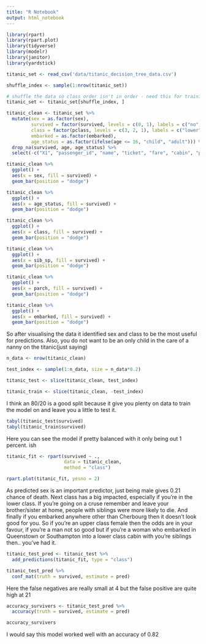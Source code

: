 ```yaml
---
title: "R Notebook"
output: html_notebook
---
```


```r
library(rpart)
library(rpart.plot)
library(tidyverse)
library(modelr)
library(janitor)
library(yardstick)
```


```r
titanic_set <- read_csv('data/titanic_decision_tree_data.csv')

shuffle_index <- sample(1:nrow(titanic_set))

# shuffle the data so class order isn't in order - need this for training/testing split later on 
titanic_set <- titanic_set[shuffle_index, ]
```

```r
titanic_clean <- titanic_set %>%
  mutate(sex = as.factor(sex),
         survived = factor(survived, levels = c(0, 1), labels = c("no", "yes")),
         class = factor(pclass, levels = c(3, 2, 1), labels = c("lower", "middle", "upper")),
         embarked = as.factor(embarked),
         age_status = as.factor(ifelse(age <= 16, "child", "adult"))) %>%
  drop_na(survived, age, age_status) %>%
  select(-c("X1", "passenger_id", "name", "ticket", "fare", "cabin", "pclass", "age"))
```

```r
titanic_clean %>%
  ggplot() +
  aes(x = sex, fill = survived) +
  geom_bar(position = "dodge")
```

```r
titanic_clean %>%
  ggplot() +
  aes(x = age_status, fill = survived) +
  geom_bar(position = "dodge")
```

```r
titanic_clean %>%
  ggplot() +
  aes(x = class, fill = survived) +
  geom_bar(position = "dodge")
```

```r
titanic_clean %>%
  ggplot() +
  aes(x = sib_sp, fill = survived) +
  geom_bar(position = "dodge")
```

```r
titanic_clean %>%
  ggplot() +
  aes(x = parch, fill = survived) +
  geom_bar(position = "dodge")
```

```r
titanic_clean %>%
  ggplot() +
  aes(x = embarked, fill = survived) +
  geom_bar(position = "dodge")
```

So after visualising the data it identified sex and class to be the most useful for predictions. Also, you do not want to be an only child in the care of a nanny on the titanic(just saying)

```r
n_data <- nrow(titanic_clean)

test_index <- sample(1:n_data, size = n_data*0.2)

titanic_test <- slice(titanic_clean, test_index)

titanic_train <- slice(titanic_clean, -test_index)
```

I think an 80/20 is a good split because it give you plenty on data to train the model on and leave you a little to test it.

```r
tabyl(titanic_test$survived)
tabyl(titanic_train$survived)
```
Here you can see the model if pretty balanced with it only being out 1 percent. ish

```r
titanic_fit <- rpart(survived ~ .,
                     data = titanic_clean,
                     method = "class")
```

```r
rpart.plot(titanic_fit, yesno = 2)
```

As predicted sex is an important predictor, just being male gives 0.21 chance of death. Next class has a big impacted, especially if you're in the lower class. If you're going on a cruse remember and leave your brother/sister at home, people with siblings were more likely to die. And finally if you embarked anywhere other than Cherbourg then it doesn't look good for you. So if you're an upper class female then the odds are in your favour, if you're a man not so good but if you're a woman who embarked in Queenstown or Southampton into a lower class cabin with you're siblings then.. you've had it.

```r
titanic_test_pred <- titanic_test %>%
  add_predictions(titanic_fit, type = "class")
```

```r
titanic_test_pred %>%
  conf_mat(truth = survived, estimate = pred)
```
Here the false negatives are really small at 4 but the false positive are quite high at 21

```r
accuracy_survivers <- titanic_test_pred %>%
  accuracy(truth = survived, estimate = pred)

accuracy_survivers
```

I would say this model worked well with an accuracy of 0.82